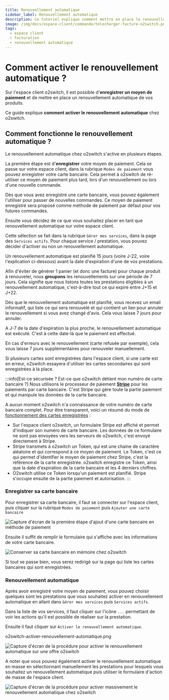 ```yaml
---
title: Renouvellement automatique
sidebar_label: Renouvellement automatique
description: Ce tutoriel explique comment mettre en place le renouvellement automatique chez l'hébergeur web o2switch
image: /img/docs/espace-client/commande/telecharger-facture-o2switch.png
tags:
  - espace client
  - facturation 
  - renouvellement automatique
---
```


# Comment activer le renouvellement automatique ?

Sur l'espace client o2switch, il est possible d'**enregistrer un moyen de paiement** et de mettre en place un
renouvellement automatique de vos produits. 

Ce guide explique **comment activer le renouvellement automatique** chez o2switch. 

## Comment fonctionne le renouvellement automatique ?

Le renouvellement automatique chez o2switch s'active en plusieurs étapes. 


<Badge text="1" /> La première étape est d'**enregistrer** votre moyen de paiement. Cela se passe sur votre espace client,
dans la rubrique `Modes de paiement` vous pouvez enregistrer votre carte bancaire. Cela permet à o2switch de
ré-utiliser ce moyen de paiement plus tard, lors d'un renouvellement ou lors d'une nouvelle commande. 

Dès que vous avez enregistré une carte bancaire, vous pouvez également l'utiliser pour passer de nouvelles commandes. Ce
moyen de paiement enregistré sera proposé comme méthode de paiement par défaut pour vos futures commandes.

<Badge text="2" /> Ensuite vous décidez de ce que vous souhaitez placer en tant que renouvellement automatique sur votre
espace client. 

Cette sélection se fait dans la rubrique `Gérer mes services`, dans la page des `Services actifs`. Pour chaque
service / prestation, vous pouvez décider d'activer ou non un renouvellement automatique. 

<Badge text="3" /> Un renouvellement automatique est planifié 15 jours (voire J-22, voire l'explication ci-dessous)
avant la date d'expiration d'une de vos prestations.

Afin d'éviter de générer 1 panier (et donc une facture) pour chaque produit à renouveler, nous **groupons** les
renouvellements sur une période de 7 jours. Cela signifie que nous listons toutes les prestations éligibles à un
renouvellement automatique, c'est-à-dire tout ce qui expire entre J+15 et J+22.

Dès que le renouvellement automatique est planifié, vous recevez un email informatif, qui liste ce qui sera renouvelé et
qui contient un lien pour annuler le renouvellement si vous avez changé d'avis. Cela vous laisse 7 jours pour annuler.

<Badge text="4" /> A J-7 de la date d'expiration la plus proche, le renouvellement automatique est exécuté. C'est à
cette date-là que le paiement est effectué.

En cas d'erreurs avec le renouvellement (carte refusée par exemple), cela vous laisse 7 jours supplémentaires pour
renouveler manuellement.

Si plusieurs cartes sont enregistrées dans l'espace client, si une carte est en erreur, o2switch essayera d'utiliser les
cartes secondaires qui sont enregistrées à la place. 

:::info[Est-ce sécurisée ? Est-ce que o2switch détient mon numéro de carte bancaire ?]
Nous utilisons le processeur de paiement **[Stripe](https://stripe.com/fr)** pour les paiements par carte bancaire.
C'est Stripe qui gère toute la partie paiement et qui manipule les données de la carte bancaire.

A aucun moment o2switch n'a connaissance de votre numéro de carte bancaire complet. Pour être transparent, voici un
résumé du mode de [fonctionnement des cartes enregistrées](https://stripe.com/docs/payments/save-and-reuse) :
  * Sur l'espace client o2switch, un formulaire Stripe est affiché et permet d'indiquer son numéro de carte bancaire.
    Les données de ce formulaire ne sont pas envoyées vers les serveurs de o2switch, c'est envoyé directement à Stripe.
  * Stripe transmets à o2switch un Token, qui est une chaine de caractère aléatoire et qui correspond à ce moyen de
    paiement. Le Token, c'est ce qui permet d'identifier le moyen de paiement chez Stripe, c'est la référence de la
    carte enregistrée. o2switch enregistre ce Token, ainsi que la date d'expiration de la carte bancaire et les 4
    derniers chiffres.
  * O2switch utilise ce Token lorsqu'un paiement est planifié. Stripe s'occupe ensuite de la partie paiement et
autorisation.
:::


### Enregistrer sa carte bancaire

Pour enregistrer sa carte bancaire, il faut se connecter sur l'espace client, puis cliquer sur la rubrique `Modes de
paiement` <Badge text="A" type="danger" /> puis `Ajouter une carte bancaire` <Badge text="B" type="danger"/>


<Image
    src="/img/docs/espace-client/commande/o2switch-enregistrer-carte-bancaire.png"
    title="Enregistrer une carte bancaire en méthode de paiement"
    caption="Première étape pour ajouter une carte bancaire dans les méthodes de paiements enregistrées"
    alt="Capture d'écran de la première étape d'ajout d'une carte bancaire en méthode de paiement"
/>

Ensuite il suffit de remplir le formulaire qui s'affiche avec les informations de votre carte bancaire. 

<Image
    src="/img/docs/espace-client/commande/o2switch-sauvegarder-carte-bancaire.png"
    title="Enregistrer une carte bancaire en méthode de paiement"
    caption="Enregistrement d'une carte bancaire comme méthode de paiement chez o2switch"
    alt="Conserver sa carte bancaire en mémoire chez o2switch"
/>

Si tout se passe bien, vous serez redirigé sur la page qui liste les cartes bancaires qui sont enregistrées. 



### Renouvellement automatique

Après avoir enregistré votre moyen de paiement, vous pouvez choisir quelques sont les prestations que vous souhaitez
activer en renouvellement automatique en allant dans <Badge text="1" type="warning" /> `Gérer mes services` 
puis <Badge text="2" type="warning" /> `Services actifs`. 

Dans la liste de vos services, il faut cliquer sur l'icône  `...` <Badge text="3" type="warning" /> permettant de voir
les actions qu'il est possible de réaliser sur la prestation. 

Ensuite il faut cliquer sur  <Badge text="1" type="warning" /> `Activer le renouvellement automatique`. 

o2switch-activer-renouvellement-automatique.png

<Image
    src="/img/docs/espace-client/commande/o2switch-activer-renouvellement-automatique.png"
    title="Activation du renouvellement automatique"
    caption="Procédure pour activer le renouvellement automatique sur une prestation o2switch"
    alt="Capture d'écran de la procédure pour activer le renouvellement automatique sur une offre o2switch"
/>

A noter que vous pouvez également activer le renouvellement automatique en masse en sélectionnant manuellement les
prestations pour lesquels vous souhaitez un renouvellement automatique puis utiliser le formulaire d'action de masse de
l'espace client.  

<Image
    src="/img/docs/espace-client/commande/activer-renouvellement-auto-o2switch.png"
    title="Activation en massage du renouvellement automatique"
    caption="Procédure pour activer massivement le renouvellement automatique chez o2switch"
    alt="Capture d'écran de la procédure pour activer massivement le renouvellement automatique chez o2switch"
/>
